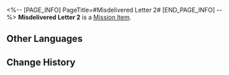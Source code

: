 <%-- [PAGE_INFO]
PageTitle=#Misdelivered Letter 2#
[END_PAGE_INFO] --%>
{{Item Infobox
|id          = 140079
|image       = Item Misdelivered Letter 2.png
|type        = Mission Item
|invCategory = Missions
|rarity      = 3
|effect      = 
|description = An envelope found in Belobog.<br />The envelope reads: To Carlo Eyre, Room B03, Building 35, 6th Street, Administrative District.<br />Maybe someone in the Overworld can help you with this unsent letter.
}}
'''Misdelivered Letter 2''' is a [[Mission Item]].

==Other Languages==
{{Other Languages
|en   = Misdelivered Letter 2
|zhs  = 未妥投的信封•二
|zht  = 未投遞的信封•二
|ja   = 届かなかった手紙&nbsp;2
|ko   = 전해지지 못한 편지•2
|es   = Carta sin entregar (II)
|fr   = Lettre non livrée&nbsp;2
|ru   = Недоставленное письмо II
|th   = จดหมายที่ไม่ได้ส่ง 2
|vi   = Bức Thư Chưa Gửi - 2
|de   = Nicht zugestellter Brief 2
|id   = Surat yang Tidak Terkirim 2
|pt   = Carta Não Entregue 2
}}

==Change History==
{{Change History|1.0}}